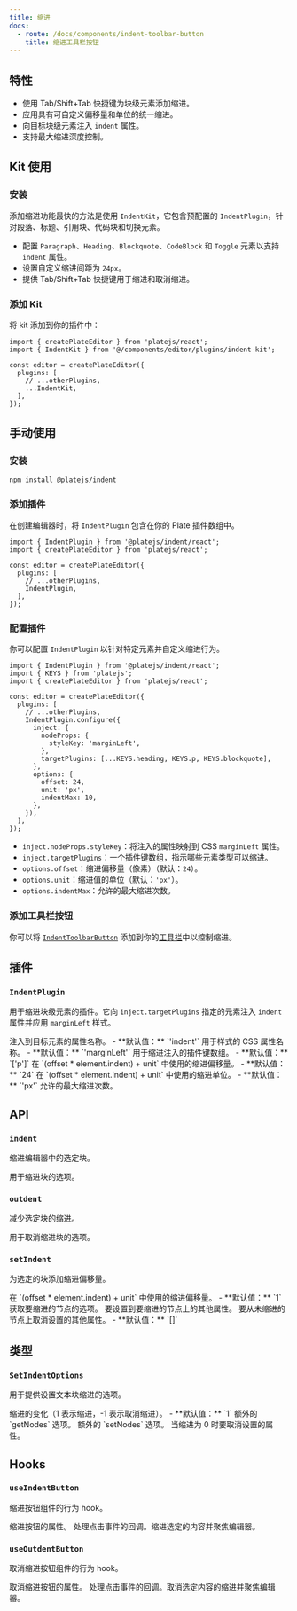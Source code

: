```yaml
---
title: 缩进
docs:
  - route: /docs/components/indent-toolbar-button
    title: 缩进工具栏按钮
---
```


<ComponentPreview name="indent-demo" />

<PackageInfo>

## 特性

- 使用 Tab/Shift+Tab 快捷键为块级元素添加缩进。
- 应用具有可自定义偏移量和单位的统一缩进。
- 向目标块级元素注入 `indent` 属性。
- 支持最大缩进深度控制。

</PackageInfo>

## Kit 使用

<Steps>

### 安装

添加缩进功能最快的方法是使用 `IndentKit`，它包含预配置的 `IndentPlugin`，针对段落、标题、引用块、代码块和切换元素。

<ComponentSource name="indent-kit" />

- 配置 `Paragraph`、`Heading`、`Blockquote`、`CodeBlock` 和 `Toggle` 元素以支持 `indent` 属性。
- 设置自定义缩进间距为 `24px`。
- 提供 Tab/Shift+Tab 快捷键用于缩进和取消缩进。

### 添加 Kit

将 kit 添加到你的插件中：

```tsx
import { createPlateEditor } from 'platejs/react';
import { IndentKit } from '@/components/editor/plugins/indent-kit';

const editor = createPlateEditor({
  plugins: [
    // ...otherPlugins,
    ...IndentKit,
  ],
});
```

</Steps>

## 手动使用

<Steps>

### 安装

```bash
npm install @platejs/indent
```

### 添加插件

在创建编辑器时，将 `IndentPlugin` 包含在你的 Plate 插件数组中。

```tsx
import { IndentPlugin } from '@platejs/indent/react';
import { createPlateEditor } from 'platejs/react';

const editor = createPlateEditor({
  plugins: [
    // ...otherPlugins,
    IndentPlugin,
  ],
});
```

### 配置插件

你可以配置 `IndentPlugin` 以针对特定元素并自定义缩进行为。

```tsx
import { IndentPlugin } from '@platejs/indent/react';
import { KEYS } from 'platejs';
import { createPlateEditor } from 'platejs/react';

const editor = createPlateEditor({
  plugins: [
    // ...otherPlugins,
    IndentPlugin.configure({
      inject: {
        nodeProps: {
          styleKey: 'marginLeft',
        },
        targetPlugins: [...KEYS.heading, KEYS.p, KEYS.blockquote],
      },
      options: {
        offset: 24,
        unit: 'px',
        indentMax: 10,
      },
    }),
  ],
});
```

- `inject.nodeProps.styleKey`：将注入的属性映射到 CSS `marginLeft` 属性。
- `inject.targetPlugins`：一个插件键数组，指示哪些元素类型可以缩进。
- `options.offset`：缩进偏移量（像素）（默认：`24`）。
- `options.unit`：缩进值的单位（默认：`'px'`）。
- `options.indentMax`：允许的最大缩进次数。

### 添加工具栏按钮

你可以将 [`IndentToolbarButton`](/docs/components/indent-toolbar-button) 添加到你的[工具栏](/docs/toolbar)中以控制缩进。

</Steps>

## 插件

### `IndentPlugin`

用于缩进块级元素的插件。它向 `inject.targetPlugins` 指定的元素注入 `indent` 属性并应用 `marginLeft` 样式。

<API name="IndentPlugin">
<APIOptions type="object">
  <APIItem name="inject.nodeProps.nodeKey" type="string" optional>
    注入到目标元素的属性名称。
    - **默认值：** `'indent'`
  </APIItem>
  <APIItem name="inject.nodeProps.styleKey" type="string" optional>
    用于样式的 CSS 属性名称。
    - **默认值：** `'marginLeft'`
  </APIItem>
  <APIItem name="inject.targetPlugins" type="string[]" optional>
    用于缩进注入的插件键数组。
    - **默认值：** `['p']`
  </APIItem>
  <APIItem name="options.offset" type="number" optional>
    在 `(offset * element.indent) + unit` 中使用的缩进偏移量。
    - **默认值：** `24`
  </APIItem>
  <APIItem name="options.unit" type="string" optional>
    在 `(offset * element.indent) + unit` 中使用的缩进单位。
    - **默认值：** `'px'`
  </APIItem>
  <APIItem name="options.indentMax" type="number" optional>
    允许的最大缩进次数。
  </APIItem>
</APIOptions>
</API>

## API

### `indent`

缩进编辑器中的选定块。

<API name="indent">
  <APIOptions type="SetIndentOptions" optional>
    用于缩进块的选项。
  </APIOptions>
</API>

### `outdent`

减少选定块的缩进。

<API name="outdent">
  <APIOptions type="SetIndentOptions" optional>
    用于取消缩进块的选项。
  </APIOptions>
</API>

### `setIndent`

为选定的块添加缩进偏移量。

<API name="setIndent">
<APIOptions type="SetIndentOptions">
  <APIItem name="offset" type="number" optional>
    在 `(offset * element.indent) + unit` 中使用的缩进偏移量。
    - **默认值：** `1`
  </APIItem>
  <APIItem name="getNodesOptions" type="EditorNodesOptions" optional>
    获取要缩进的节点的选项。
  </APIItem>
  <APIItem name="setNodesProps" type="object" optional>
    要设置到要缩进的节点上的其他属性。
  </APIItem>
  <APIItem name="unsetNodesProps" type="string[]" optional>
    要从未缩进的节点上取消设置的其他属性。
    - **默认值：** `[]`
  </APIItem>
</APIOptions>
</API>

## 类型

### `SetIndentOptions`

用于提供设置文本块缩进的选项。

<API name="SetIndentOptions">
<APIOptions>
  <APIItem name="offset" type="number">
    缩进的变化（1 表示缩进，-1 表示取消缩进）。
    - **默认值：** `1`
  </APIItem>
  <APIItem name="getNodesOptions" type="EditorNodesOptions<V>">
    额外的 `getNodes` 选项。
  </APIItem>
  <APIItem name="setNodesProps" type="object">
    额外的 `setNodes` 选项。
  </APIItem>
  <APIItem name="unsetNodesProps" type="string[]">
    当缩进为 0 时要取消设置的属性。
  </APIItem>
</APIOptions>
</API>

## Hooks

### `useIndentButton`

缩进按钮组件的行为 hook。

<API name="useIndentButton">
<APIReturns type="object">
  <APIItem name="props" type="object">
    缩进按钮的属性。
    <APISubList>
      <APISubListItem parent="props" name="onClick" type="function">
        处理点击事件的回调。缩进选定的内容并聚焦编辑器。
      </APISubListItem>
    </APISubList>
  </APIItem>
</APIReturns>
</API>

### `useOutdentButton`

取消缩进按钮组件的行为 hook。

<API name="useOutdentButton">
<APIReturns type="object">
  <APIItem name="props" type="object">
    取消缩进按钮的属性。
    <APISubList>
      <APISubListItem parent="props" name="onClick" type="function">
        处理点击事件的回调。取消选定内容的缩进并聚焦编辑器。
      </APISubListItem>
    </APISubList>
  </APIItem>
</APIReturns>
</API>